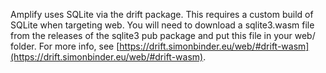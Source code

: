 Amplify uses SQLite via the drift package. This requires a custom build of SQLite when targeting web. You will need to download a sqlite3.wasm file from the releases of the sqlite3 pub package and put this file in your web/ folder. For more info, see [https://drift.simonbinder.eu/web/#drift-wasm](https://drift.simonbinder.eu/web/#drift-wasm).

